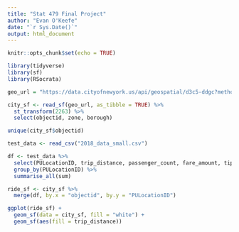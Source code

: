 ```yaml
---
title: "Stat 479 Final Project"
author: "Evan O'Keefe"
date: "`r Sys.Date()`"
output: html_document
---
```


```r
knitr::opts_chunk$set(echo = TRUE)
```

```r
library(tidyverse)
library(sf)
library(RSocrata)
```

```r
geo_url = "https://data.cityofnewyork.us/api/geospatial/d3c5-ddgc?method=export&format=GeoJSON"

city_sf <- read_sf(geo_url, as_tibble = TRUE) %>% 
  st_transform(2263) %>% 
  select(objectid, zone, borough)
```

```r
unique(city_sf$objectid)
```


```r
test_data <- read_csv("2018_data_small.csv")
```

```r
df <- test_data %>% 
  select(PULocationID, trip_distance, passenger_count, fare_amount, tip_amount, total_amount) %>% 
  group_by(PULocationID) %>% 
  summarise_all(sum)
```

```r
ride_sf <- city_sf %>% 
  merge(df, by.x = "objectid", by.y = "PULocationID")

ggplot(ride_sf) +
  geom_sf(data = city_sf, fill = "white") +
  geom_sf(aes(fill = trip_distance))
```


